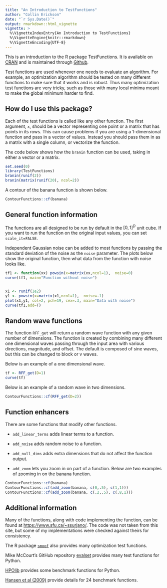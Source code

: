 ```yaml
---
title: "An Introduction to TestFunctions"
author: "Collin Erickson"
date: "`r Sys.Date()`"
output: rmarkdown::html_vignette
vignette: >
  %\VignetteIndexEntry{An Introduction to TestFunctions}
  %\VignetteEngine{knitr::rmarkdown}
  %\VignetteEncoding{UTF-8}
---
```


This is an introduction to the R package TestFunctions. It is available on [CRAN](https://cran.r-project.org/package=TestFunctions) and is maintained through [Github](https://github.com/CollinErickson/TestFunctions).

Test functions are used whenever one needs to evaluate an algorithm. For example, an optimization algorithm should be tested on many different functions to make sure that it works and is robust. Thus many optimization test functions are very tricky, such as those with many local minima meant to make the global minimum harder to find.


## How do I use this package?

Each of the test functions is called like any other function. The first argument, `x`, should
be a vector representing one point or a matrix that has points in its rows. This can cause 
problems if you are using a 1-dimensional function and pass in a vector of values. 
Instead you should pass them in as a matrix with a single column, or vectorize the function.

The code below shows how the `branin` function can be used, taking in either a vector or a matrix.

```r
set.seed(0)
library(TestFunctions)
branin(runif(2))
branin(matrix(runif(20), ncol=2))
```


A contour of the banana function is shown below.

```r
ContourFunctions::cf(banana)
```

## General function information

The functions are all designed to be run by default in the $[0,1]^D$ unit cube. 
If you want to run the function on the original input values, you can set `scale_it=FALSE`.

Independent Gaussian noise can be added to most functions by passing the standard deviation of the noise as the `noise` parameter. The plots below show the original function, then what data from the function with noise looks like.

```r
tf1 <- function(xx) powsin(x=matrix(xx,ncol=1),  noise=0)
curve(tf1, main="Function without noise")


x1 <- runif(1e2)
y1 <- powsin(x=matrix(x1,ncol=1),  noise=.1)
plot(x1,y1, col=2, pch=19, cex=.3, main="Data with noise")
curve(tf1,add=T)
```



## Random wave functions

The function `RFF_get` will return a random wave function with any given number of dimensions. The function is created by combining many different one dimensional waves passing through the input area with various directions, magnitude, and offset. The default is composed of sine waves, but this can be changed to block or v waves.

Below is an example of a one dimensional wave.

```r
tf <- RFF_get(D=1)
curve(tf)
```

Below is an example of a random wave in two dimensions.

```r
ContourFunctions::cf(RFF_get(D=2))
```


## Function enhancers

There are some functions that modify other functions.

* `add_linear_terms` adds linear terms to a function.

* `add_noise` adds random noise to a function.

* `add_null_dims` adds extra dimensions that do not affect the function output.

* `add_zoom`  lets you zoom in on part of a function. Below are two examples of zooming in on the banana function.


```r
ContourFunctions::cf(banana)
ContourFunctions::cf(add_zoom(banana, c(0,.5), c(1,1)))
ContourFunctions::cf(add_zoom(banana, c(.2,.5), c(.8,1)))
```

## Additional information

Many of the functions, along with code implementing the function, can be found at <https://www.sfu.ca/~ssurjano/>. The code was not taken from this site, but some of my implementations were checked against theirs for consistency.

The R package [`smoof`](https://cran.r-project.org/package=smoof) also provides many optimization test functions.

Mike McCourt's GitHub repository [evalset](https://github.com/sigopt/evalset) provides many test functions for Python.

[HPOlib](https://www.automl.org/legacy/benchmarks.html) provides some benchmark functions for Python.

[Hansen et al (2009)](https://inria.hal.science/inria-00362633v2/document) provide details for 24 benchmark functions.
